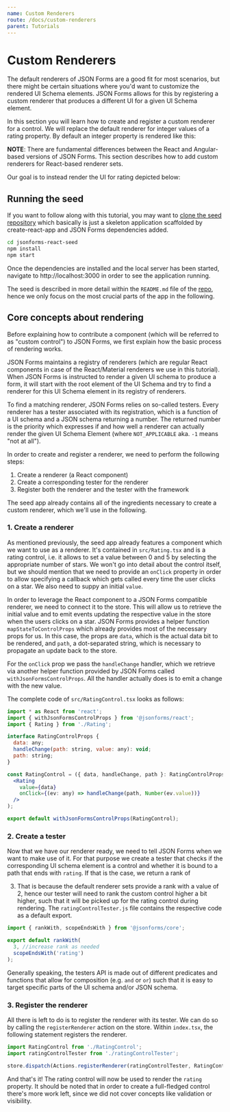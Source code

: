 ```yaml
---
name: Custom Renderers
route: /docs/custom-renderers
parent: Tutorials
---
```



# Custom Renderers

The default renderers of JSON Forms are a good fit for most scenarios,
but there might be certain situations where you'd want to customize the rendered UI Schema elements.
JSON Forms allows for this by registering a custom renderer that produces a different UI
for a given UI Schema element.

In this section you will learn how to create and register a custom renderer for a control.
We will replace the default renderer for integer values of a rating property. By default an integer
property is rendered like this:

**NOTE**: There are fundamental differences between the React and Angular-based versions of JSON Forms.
This section describes how to add custom renderers for React-based renderer sets.

<Default />

Our goal is to instead render the UI for rating depicted below:

<WithCustomRenderer />

## Running the seed

If you want to follow along with this tutorial, you may want to [clone the seed repository](https://github.com/eclipsesource/jsonforms-react-seed)
which basically is just a skeleton application scaffolded by create-react-app and JSON Forms dependencies added.

```bash
cd jsonforms-react-seed
npm install
npm start
```

Once the dependencies are installed and the local server has been started,
navigate to http://localhost:3000 in order to see the application running.

The seed is described in more detail within the `README.md` file of
the [repo](https://github.com/eclipsesource/jsonforms-react-seed), hence we
only focus on the most crucial parts of the app in the following.

## Core concepts about rendering

Before explaining how to contribute a component (which will be referred to as "custom control") to JSON Forms,
we first explain how the basic process of rendering works.

JSON Forms maintains a registry of renderers (which are regular React components in case of the React/Material renderers we use in this tutorial).
When JSON Forms is instructed to render a given UI schema to produce a form, it will start with the root element of the UI Schema and try to
find a renderer for this UI Schema element in its registry of renderers.

To find a matching renderer, JSON Forms relies on so-called testers.
Every renderer has a tester associated with its registration, which is a function of a UI schema and a
JSON schema returning a number.
The returned number is the priority which expresses if and how well a renderer can actually render the
given UI Schema Element (where `NOT_APPLICABLE` aka. `-1` means "not at all").

In order to create and register a renderer, we need to perform the following steps:

1. Create a renderer (a React component)
2. Create a corresponding tester for the renderer
3. Register both the renderer and the tester with the framework

The seed app already contains all of the ingredients necessary to create a custom renderer,
which we'll use in the following.

### 1. Create a renderer

As mentioned previously, the seed app already features a component which we want to use as a renderer.
It's contained in `src/Rating.tsx` and is a rating control, i.e. it allows to set a value between 0 and 5
by selecting the appropriate number of stars. We won't go into detail about the control itself, but we should mention
that we need to provide an `onClick` property in order to allow specifying a callback which gets called
every time the user clicks on a star. We also need to suppy an initial `value`.

In order to leverage the React component to a JSON Forms compatible renderer, we need to connect it to the store.
This will allow us to retrieve the initial value and to emit events updating the respective value in the
store when the users clicks on a star. JSON Forms provides a
helper function `mapStateToControlProps` which already provides most of the necessary props for us.
In this case, the props are `data`, which is the actual data bit to be rendered, and `path`,
a dot-separated string, which is necessary to propagate an update back to the store.

For the `onClick` prop we pass the `handleChange` handler, which we retrieve
via another helper function provided by JSON Forms called `withJsonFormsControlProps`.
All the handler actually does is to emit a change with the new value.

The complete code of `src/RatingControl.tsx` looks as follows:

```jsx
import * as React from 'react';
import { withJsonFormsControlProps } from '@jsonforms/react';
import { Rating } from './Rating';

interface RatingControlProps {
  data: any;
  handleChange(path: string, value: any): void;
  path: string;
}

const RatingControl = ({ data, handleChange, path }: RatingControlProps) => (
  <Rating
    value={data}
    onClick={(ev: any) => handleChange(path, Number(ev.value))}
  />
);

export default withJsonFormsControlProps(RatingControl);
```

### 2. Create a tester

Now that we have our renderer ready, we need to tell JSON Forms when we want to make use of it.
For that purpose we create a tester that checks if the corresponding UI schema element is a control
and whether it is bound to a path that ends with `rating`. If that is the case, we return a rank of

3. That is because the default renderer sets provide a rank with a value of 2, hence our tester will need to
   rank the custom control higher a bit higher, such that it will be picked up for the rating control during rendering.
   The `ratingControlTester.js` file contains the respective code as a default export.

```javascript
import { rankWith, scopeEndsWith } from '@jsonforms/core';

export default rankWith(
  3, //increase rank as needed
  scopeEndsWith('rating')
);
```

Generally speaking, the testers API is made out of different predicates and functions that allow
for composition (e.g. `and` or `or`) such that it is easy to target specific parts
of the UI schema and/or JSON schema.

### 3. Register the renderer

All there is left to do is to register the renderer with its tester. We can do so by calling
the `registerRenderer` action on the store. Within `index.tsx`, the following
statement registers the renderer.

```javascript
import RatingControl from './RatingControl';
import ratingControlTester from './ratingControlTester';

store.dispatch(Actions.registerRenderer(ratingControlTester, RatingControl));
```

And that's it! The rating control will now be used to render the `rating` property.
It should be noted that in order to create a full-fledged control there's more work left,
since we did not cover concepts like validation or visibility.
